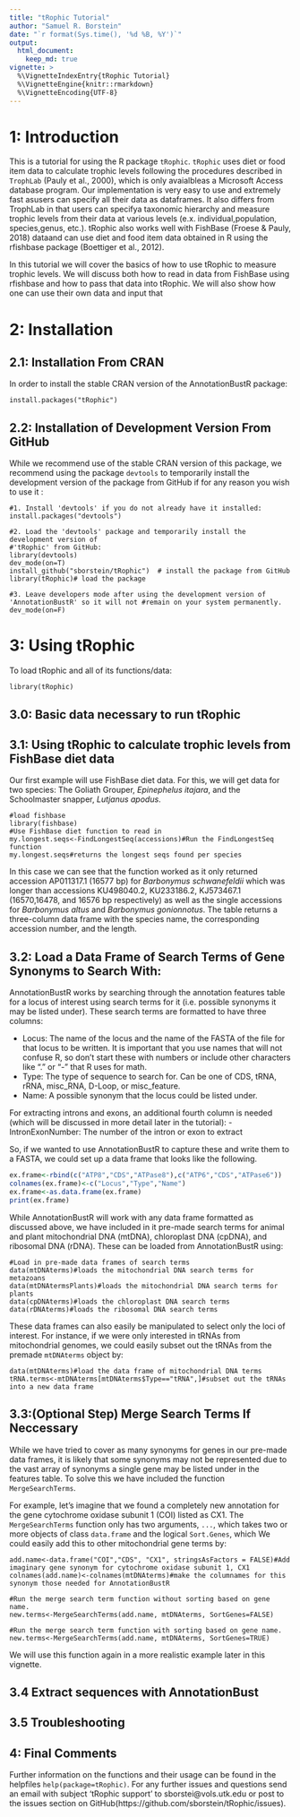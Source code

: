 ```yaml
---
title: "tRophic Tutorial"
author: "Samuel R. Borstein"
date: "`r format(Sys.time(), '%d %B, %Y')`"
output:
  html_document:
    keep_md: true
vignette: >
  %\VignetteIndexEntry{tRophic Tutorial}
  %\VignetteEngine{knitr::rmarkdown}
  %\VignetteEncoding{UTF-8}
---
```


# 1: Introduction

This is a tutorial for using the R package `tRophic`. `tRophic` uses diet or food item data to calculate
trophic levels following the procedures described in `TrophLab` (Pauly et al., 2000), which is only
avaialbleas a Microsoft Access database program. Our implementation is very easy to use and extremely
fast asusers can specify all their data as dataframes. It also differs from TrophLab in that users 
can specifya taxonomic hierarchy and measure trophic levels from their data at various levels (e.x.
individual,population, species,genus, etc.). tRophic also works well with FishBase (Froese & Pauly,
2018) dataand can use diet and food item data obtained in R using the rfishbase package (Boettiger 
et al., 2012). 

In this tutorial we will cover the basics of how to use tRophic to measure trophic levels. We will 
discuss both how to read in data from FishBase using rfishbase and how to pass that data into tRophic.
We will also show how one can use their own data and input that 

# 2: Installation
## 2.1: Installation From CRAN
In order to install the stable CRAN version of the AnnotationBustR package:
```
install.packages("tRophic")
```
## 2.2: Installation of Development Version From GitHub
While we recommend use of the stable CRAN version of this package, we recommend using the package `devtools` to temporarily install the development version of the package from GitHub if for any reason you wish to use it :
```
#1. Install 'devtools' if you do not already have it installed:
install.packages("devtools")

#2. Load the 'devtools' package and temporarily install the development version of
#'tRophic' from GitHub:
library(devtools)
dev_mode(on=T)
install_github("sborstein/tRophic")  # install the package from GitHub
library(tRophic)# load the package

#3. Leave developers mode after using the development version of 'AnnotationBustR' so it will not #remain on your system permanently.
dev_mode(on=F)
```
# 3: Using tRophic
To load tRophic and all of its functions/data:
```
library(tRophic)
```
## 3.0: Basic data necessary to run tRophic


## 3.1: Using tRophic to calculate trophic levels from FishBase diet data
Our first example will use FishBase diet data. For this, we will get data for two species: The Goliath
Grouper, *Epinephelus itajara*, and the Schoolmaster snapper, *Lutjanus apodus*.

```
#load fishbase
library(fishbase)
#Use FishBase diet function to read in  
my.longest.seqs<-FindLongestSeq(accessions)#Run the FindLongestSeq function
my.longest.seqs#returns the longest seqs found per species
```
In this case we can see that the function worked as it only returned accession AP011317.1 (16577 bp) for *Barbonymus schwanefeldii* which was longer than accessions KU498040.2, KU233186.2, KJ573467.1  (16570,16478, and 16576 bp respectively) as well as the single accessions for *Barbonymus altus* and *Barbonymus gonionnotus*. The table returns a three-column data frame with the species name, the corresponding accession number, and the length.

## 3.2: Load a Data Frame of Search Terms of Gene Synonyms to Search With:
AnnotationBustR works by searching through the annotation features table for a locus of interest using search terms for it (i.e. possible synonyms it may be listed under). These search terms are formatted to have three columns:

- Locus: The name of the locus and the name of the FASTA of the file for that locus to be written. It is important that you use names that will not confuse R, so don't start these with numbers or include other characters like "." or "-" that R uses for math.
- Type: The type of sequence to search for. Can be one of CDS, tRNA, rRNA, misc_RNA, D-Loop, or misc_feature.
- Name: A possible synonym that the locus could be listed under.

For extracting introns and exons, an additional fourth column is needed (which will be discussed in more detail later in the tutorial):
-IntronExonNumber: The number of the intron or exon to extract

So, if we wanted to use AnnotationBustR to capture these and write them to a FASTA, we could set up a data frame that looks like the following.
```r
ex.frame<-rbind(c("ATP8","CDS","ATPase8"),c("ATP6","CDS","ATPase6"))
colnames(ex.frame)<-c("Locus","Type","Name")
ex.frame<-as.data.frame(ex.frame)
print(ex.frame)
```

While AnnotationBustR will work with any data frame formatted as discussed above, we have included in it pre-made search terms for animal and plant mitochondrial DNA (mtDNA), chloroplast DNA (cpDNA), and ribosomal DNA (rDNA). These can be loaded from AnnotationBustR using:

```
#Load in pre-made data frames of search terms
data(mtDNAterms)#loads the mitochondrial DNA search terms for metazoans
data(mtDNAtermsPlants)#loads the mitochondrial DNA search terms for plants
data(cpDNAterms)#loads the chloroplast DNA search terms
data(rDNAterms)#loads the ribosomal DNA search terms
```
These data frames can also easily be manipulated to select only the loci of interest. For instance, if we were only interested in tRNAs from mitochondrial genomes, we could easily subset out the tRNAs from the premade `mtDNAterms` object by:

```
data(mtDNAterms)#load the data frame of mitochondrial DNA terms
tRNA.terms<-mtDNAterms[mtDNAterms$Type=="tRNA",]#subset out the tRNAs into a new data frame
```

## 3.3:(Optional Step) Merge Search Terms If Neccessary

While we have tried to cover as many synonyms for genes in our pre-made data frames, it is likely that some synonyms may not be represented due to the vast array of synonyms a single gene may be listed under in the features table. To solve this we have included the function `MergeSearchTerms`.

For example, let's imagine that we found a completely new annotation for the gene cytochrome oxidase subunit 1 (COI) listed as CX1. The `MergeSearchTerms` function only has two arguments, `...`, which takes two or more objects of class `data.frame` and  the logical `Sort.Genes`, which We could easily add this to other mitochondrial gene terms by:

```
add.name<-data.frame("COI","CDS", "CX1", stringsAsFactors = FALSE)#Add imaginary gene synonym for cytochrome oxidase subunit 1, CX1
colnames(add.name)<-colnames(mtDNAterms)#make the columnames for this synonym those needed for AnnotationBustR

#Run the merge search term function without sorting based on gene name.
new.terms<-MergeSearchTerms(add.name, mtDNAterms, SortGenes=FALSE)

#Run the merge search term function with sorting based on gene name.
new.terms<-MergeSearchTerms(add.name, mtDNAterms, SortGenes=TRUE)
```
We will use this function again in a more realistic example later in this vignette.

## 3.4 Extract sequences with AnnotationBust



## 3.5 Troubleshooting



## 4: Final Comments
Further information on the functions and their usage can be found in the helpfiles `help(package=tRophic)`.
For any further issues and questions send an email with subject 'tRophic support' to sborstei@vols.utk.edu or post to the issues section on GitHub(https://github.com/sborstein/tRophic/issues).
